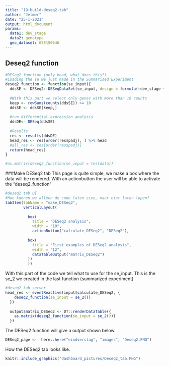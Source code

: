 ```yaml
---
title: "19-build-deseq2-tab"
author: "Jelmer"
date: "25-1-2021"
output: html_document
params:
  data1: dev_stage
  data2: genotype
  geo_dataset: GSE150646
---
```



## Deseq2 function
```r
#DESeq2 function (only head, what does this?)
#Loading the se we just made in the Summarised Experiment
deseq2_function <- function(se_input){
  ddsSE <- DESeq2::DESeqDataSet(se_input, design = formula(~dev_stage + genotype))
  
  #With this part we select only genes with more than 10 counts
  keep <- rowSums(counts(ddsSE)) >= 10
  ddsSE <- ddsSE[keep,]
  
  #run differential expression analysis
  ddsDE<- DESeq(ddsSE)
  
  #Results
  res <- results(ddsDE)
  head_res <- res[order(res$padj), ] %>% head
  #all_res <- res[order(res$padj)]
  return(head_res)
}

#as.matrix(deseq2_function(se_input = testdata))

```

###Make DESeq2 tab
This page is quite simple, we make a box where the data will be rendered. With an actionbutton the user will be able to activate the "deseq2_function" 

```r
#deseq2 tab UI
#Hoe kunnen we alleen de code laten zien, maar niet laten lopen?
tabItem(tabName = "make_DESeq2",
        verticalLayout(
         
          box(
            title = "DESeq2 analysis",
            width = "10",
            actionButton("calculate_DESeq2", "DESeq2"),
            
          box(
            title = "First examples of DESeq2 analysis",
            width = "12",
            dataTableOutput("matrix_DESeq2")
          ))
          ))
```

With this part of the code we tell what to use for the se_input. This is the se_2 we created in the last function (summarized experiment)
```r
#deseq2 tab server
head_res <- eventReactive(input$calculate_DESeq2, {
    deseq2_function(se_input = se_2())
  })
  
  output$matrix_DESeq2 <- DT::renderDataTable({
    as.matrix(deseq2_function(se_input = se_2()))
  })
```

The DESeq2 function will give a output shown below.
```r
DESeq2_page <-  here::here("eindverslag", "images", "Deseq2.PNG")
```

How the DESeq2 tab looks like.
```r
knitr::include_graphics("dashboard_pictures/Deseq2_tab.PNG")
```
